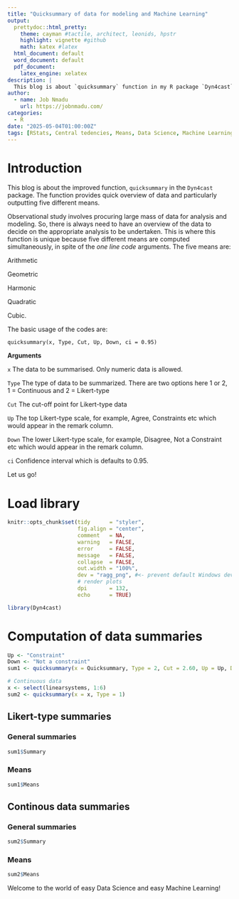 ```yaml
---
title: "Quicksummary of data for modeling and Machine Learning"
output:
  prettydoc::html_pretty:
    theme: cayman #tactile, architect, leonids, hpstr
    highlight: vignette #github
    math: katex #latex
  html_document: default
  word_document: default
  pdf_document: 
    latex_engine: xelatex
description: |
  This blog is about `quicksummary` function in my R package `Dyn4cast`. This function provides the most important overview of data before modeling and Machine Learning in a one line of code technology!
author:
  - name: Job Nmadu
    url: https://jobnmadu.com/
categories:
  - R
date: "2025-05-04T01:00:00Z"
tags: [RStats, Central tedencies, Means, Data Science, Machine Learning]
---
```


# Introduction

This blog is about the improved function, `quicksummary` in the `Dyn4cast` package. The function provides quick overview of data and particularly outputting five different means.  

Observational study involves procuring large mass of data for analysis and modeling. So, there is always need to have an overview of the data to decide on the appropriate analysis to be undertaken. This is where this function is unique because five different means are computed simultaneously, in spite of the _one line code_ arguments. The five means are:

Arithmetic

Geometric

Harmonic

Quadratic

Cubic.

The basic usage of the codes are:

`quicksummary(x, Type, Cut, Up, Down, ci = 0.95)`

**Arguments**

`x` The data to be summarised. Only numeric data is allowed.

`Type` The type of data to be summarized. There are two options here 1 or 2, 1 = Continuous and 2 = Likert-type

`Cut` The cut-off point for Likert-type data

`Up` The top Likert-type scale, for example, Agree, Constraints etc which would appear in the remark column.

`Down` The lower Likert-type scale, for example, Disagree, ⁠Not a Constraint⁠ etc which would appear in the remark column.

`ci` Confidence interval which is defaults to 0.95.

Let us go!

# Load library

```r
knitr::opts_chunk$set(tidy      = "styler",
                      fig.align = "center",
                      comment   = NA,
                      warning   = FALSE,
                      error     = FALSE,
                      message   = FALSE,
                      collapse  = FALSE,
                      out.width = "100%",
                      dev = "ragg_png", #<- prevent default Windows device to
                      # render plots
                      dpi       = 132,
                      echo      = TRUE)
```


```r
library(Dyn4cast)
```

# Computation of data summaries


```r

Up <- "Constraint"
Down <- "Not a constraint"
sum1 <- quicksummary(x = Quicksummary, Type = 2, Cut = 2.60, Up = Up, Down = Down)

# Continuous data
x <- select(linearsystems, 1:6)
sum2 <- quicksummary(x = x, Type = 1)

```

## Likert-type summaries

### General summaries

```r

sum1$Summary
```

### Means

```r

sum1$Means
```


## Continous data summaries

### General summaries

```r

sum2$Summary
```

### Means

```r

sum2$Means
```

Welcome to the world of easy Data Science and easy Machine Learning!
